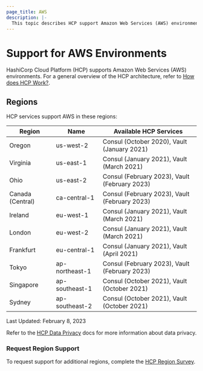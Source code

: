 ```yaml
---
page_title: AWS
description: |-
  This topic describes HCP support Amazon Web Services (AWS) environments
---
```


# Support for AWS Environments

HashiCorp Cloud Platform (HCP) supports Amazon Web Services (AWS) environments. For a general overview of the HCP architecture, refer to [How does HCP Work?](/hcp/docs/hcp#how-does-hcp-work).

## Regions

HCP services support AWS in these regions:

| Region           | Name           | Available HCP Services                         |
|------------------|----------------|------------------------------------------------|
| Oregon           | us-west-2      | Consul (October 2020),  Vault (January 2021)   |
| Virginia         | us-east-1      | Consul (January 2021),  Vault (March 2021)     |
| Ohio             | us-east-2      | Consul (February 2023),  Vault (February 2023) |
| Canada (Central) | ca-central-1   | Consul (February 2023),  Vault (February 2023) |
| Ireland          | eu-west-1      | Consul (January 2021),  Vault (March 2021)     |
| London           | eu-west-2      | Consul (January 2021),  Vault (March 2021)     |
| Frankfurt        | eu-central-1   | Consul (January 2021),  Vault (April 2021)     |
| Tokyo            | ap-northeast-1 | Consul (February 2023),  Vault (February 2023) |
| Singapore        | ap-southeast-1 | Consul (October 2021),  Vault (October 2021)   |
| Sydney           | ap-southeast-2 | Consul (October 2021),  Vault (October 2021)   |

Last Updated: February 8, 2023

Refer to the [HCP Data Privacy](https://www.hashicorp.com/trust/privacy/hcp-data-privacy) docs for more information about data privacy.

### Request Region Support

To request support for additional regions, complete the [HCP Region Survey](https://hashicorp.sjc1.qualtrics.com/jfe/form/SV_5dzdv5wCixVwnYO).
